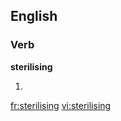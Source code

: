 
==English==

===Verb===
'''sterilising'''

# {{present participle of|[[sterilise]]}}

[[fr:sterilising]]
[[vi:sterilising]]